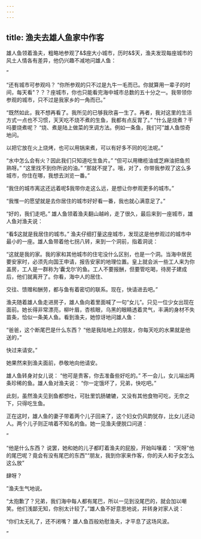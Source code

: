 ```yaml
---
---
---
```

title: 渔夫去雄人鱼家中作客
---



雄人鱼领着渔夫，粗略地参观了&$座大小城市，历时&$天，渔夫发现每座城市的风土人情各有差异，他仍兴趣不减地问雄人鱼：



”

“还有城市可参观吗？
“你所参观的只不过是九牛一毛而已。你就算用一辈子的时间，每天看"？？？座城市，你也只能看完海中城市总数的五十分之一。我带领你参观的城市，只不过是我家乡的一角而已。”

“既然如此，我不想再看了。我所见的已够我欣喜一生了。再者，我对这里的生活方式一点也不习惯，天天吃不烧不煮的生鱼，我都有点反胃了。”
“什么是烧煮？干吗要烧煮呢？
“烧、煮是陆上做菜的烹调方法。例如一条鱼，我们可”雄人鱼惊奇地问。

以把它放在火上烧烤，也可以用锅来煮，可以有好多不同的吃法呢。”

“水中怎么会有火？因此我们只知道吃生鱼片。”
“但可以用橄榄油或芝麻油把鱼煎熟呀。”
“这里找不到你所说的油。”
“那就不提了。哦，对了，你带我参观了这么多城市，你住在哪，我想去浏览一番。”

“我住的城市离这还远着呢$我带你走这么远，是想让你参观更多的城市。”

“我惟一的愿望就是去你居住的城市好好看一番，我也就心满意足了。”

“好的，我们走吧。”
雄人鱼领着渔夫翻山越岭，走了很久，最后来到一座城市，雄人鱼对渔夫说：

“看$这就是我居住的城市。”
渔夫仔细打量这座城市，发现这是他参观过的城市中最小的一座。雄人鱼带着他七拐八转，来到一个洞前，指着洞说：



“这就是我的家。我的家和其他城市的住宅没什么区别，也是一个洞。当海中居民要安家时，必须先向国王申请，报告安家的地理位置。皇上就会派一些工人来为你盖房，工人是一群称为‘囊戈尔’的鱼。工人不要报酬，但要管吃喝，待房子建成后，他们就离开了。你看，海中人的居住、

交往、馈赠和酬劳，都与鱼有着密切的联系。现在，快请进去吧。”

渔夫随着雄人鱼走进房子，雄人鱼向着里面喊了一句“女儿”。只见一位少女出现在面前。她长得非常漂亮，柳叶眉，杏核眼，乌黑的眼睛透着灵气，丰满的身材不失苗条，恰似一条美人鱼。看到渔夫，她惊讶地问雄人鱼：

“爸爸，这个断尾巴是什么东西？
“他是我陆地上的朋友，你每天吃的水果就是他送的，”

快过来请安。”

她果然来到渔夫面前，恭敬地向他请安。

雄人鱼转身对女儿说：
“他可是贵客，你去准备些好吃的。”
不一会儿，女儿端出两条珍稀的鱼。雄人鱼对渔夫说：
“你一定饿坏了，兄弟，快吃吧。”

此刻，虽然渔夫见到鱼都想吐，可肚里饥肠辘辘，又没有其他食物可吃，无奈之下，只得吃生鱼。

正在这时，雄人鱼的妻子带着两个儿子回来了，这个妇女仍风韵犹存，比女儿还动人。两个儿子则正啃着不知名的鱼。她一见渔夫便脱口问道：

”

“他是什么东西？
说罢，她和她的儿子都盯着渔夫的屁股，开始叫嚷着：
“天呀"他的尾巴呢？竟会有没有尾巴的东西"“朋友，我到你家来作客，你的夫人和子女怎么这么放”



肆呀？

”渔夫生气地说。

“太抱歉了？兄弟，我们海中每人都有尾巴，所以一见到没尾巴的，就会加以嘲笑。他们浅鄙无知，你别太计较了。”雄人鱼不好意思地说，并转身对家人说：

“你们太无礼了，还不闭嘴？
雄人鱼百般劝慰渔夫，才平息了这场风波。

”